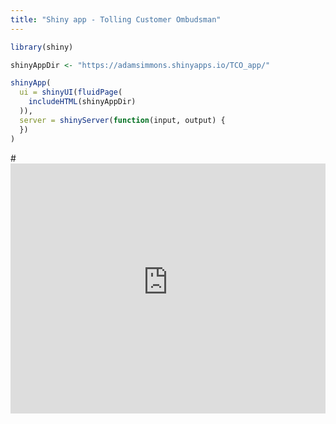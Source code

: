 ```yaml
---
title: "Shiny app - Tolling Customer Ombudsman"
---
```


```r
library(shiny)

shinyAppDir <- "https://adamsimmons.shinyapps.io/TCO_app/"

shinyApp(
  ui = shinyUI(fluidPage(
    includeHTML(shinyAppDir)
  )),
  server = shinyServer(function(input, output) {
  })
)
```
#<iframe height="400" width="100%" frameborder="no" src="https://datasciencegenie.shinyapps.io/MyShinyApp/"> </iframe>